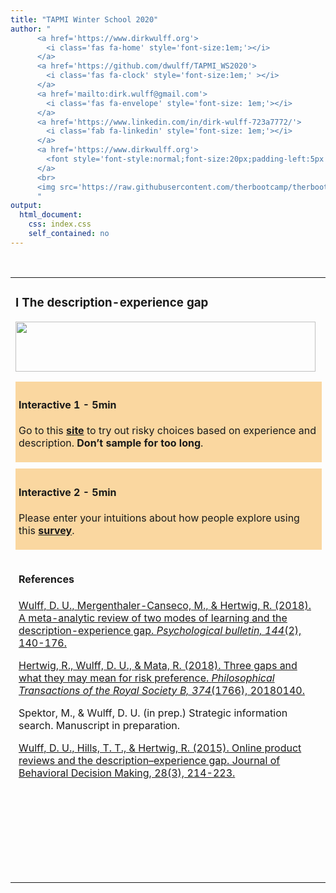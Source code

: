 ```yaml
---
title: "TAPMI Winter School 2020"
author: "
      <a href='https://www.dirkwulff.org'>
        <i class='fas fa-home' style='font-size:1em;'></i>
      </a>
      <a href='https://github.com/dwulff/TAPMI_WS2020'>
        <i class='fas fa-clock' style='font-size:1em;' ></i>
      </a>
      <a href='mailto:dirk.wulff@gmail.com'>
        <i class='fas fa-envelope' style='font-size: 1em;'></i>
      </a>
      <a href='https://www.linkedin.com/in/dirk-wulff-723a7772/'>
        <i class='fab fa-linkedin' style='font-size: 1em;'></i>
      </a>
      <a href='https://www.dirkwulff.org'>
        <font style='font-style:normal;font-size:20px;padding-left:5px'>Dirk U. Wulff</font>
      </a>
      <br>
      <img src='https://raw.githubusercontent.com/therbootcamp/therbootcamp.github.io/master/_sessions/_image/by-sa.png' style= 'height:16.7px;vertical-align:baseline'/><font style='font-style:normal;font-size:20px;padding-left:9.3px'>January 2020</font>
      "
output:
  html_document:
    css: index.css
    self_contained: no
---
```


<br>

<table>
<tr>
<td style="vertical-align:top;padding-right:10px">

### I The description-experience gap <a href="https://raw.githubusercontent.com/dwulff/TAPMI_WS2020/master/_sessions/_keynote/DfE_2020_TAPMI_censored.pdf"><img src="https://raw.githubusercontent.com/dwulff/TAPMI_WS2020/master/_sessions/_image/slides.png" style="height:14px"></a></span>

<p align="left">
  <img src="https://raw.githubusercontent.com/dwulff/TAPMI_WS2020/master/_sessions/_image/drosophila.png" width=480px style="height:80px">
</p>

<div style="width:480px;padding:5px;background-color: #FAD7A0;">

#### Interactive 1 - 5min

Go to this <a href="https://taming-uncertainty.mpib-berlin.mpg.de/chapter-7-element-1">**site**</a> to try out risky choices based on experience and description. **Don't sample for too long**. 
</div>

<div style="width:480px;padding:5px;margin-top:10px;background-color: #FAD7A0">

#### Interactive 2 - 5min

Please enter your intuitions about how people explore using this <a href="https://docs.google.com/forms/d/e/1FAIpQLSdtyEtCq6-ayi6o9njD6YpGwGeGHtlsNXSOvDxrkN-fqdo2pA/viewform?usp=sf_link">**survey**</a>. 
</div>

<div style="width:480px;padding:5px;margin-top:10px">

#### References

<a href="https://raw.githubusercontent.com/dwulff/TAPMI_WS2020/master/_sessions/_pdf/Wulff2018GapMeta.pdf">Wulff, D. U., Mergenthaler-Canseco, M., & Hertwig, R. (2018). A meta-analytic review of two modes of learning and the description-experience gap. *Psychological bulletin, 144*(2), 140-176.</a>

<a href="https://raw.githubusercontent.com/dwulff/TAPMI_WS2020/master/_sessions/_pdf/Hertwig2018Risk.pdf">Hertwig, R., Wulff, D. U., & Mata, R. (2018). Three gaps and what they may mean for risk preference. *Philosophical Transactions of the Royal Society B, 374*(1766), 20180140.</a>

Spektor, M., & Wulff, D. U. (in prep.) Strategic information search. Manuscript in preparation.

<a href="https://raw.githubusercontent.com/dwulff/TAPMI_WS2020/master/_sessions/_pdf/Wulff2015Amazon.pdf">Wulff, D. U., Hills, T. T., & Hertwig, R. (2015). Online product reviews and the description–experience gap. Journal of Behavioral Decision Making, 28(3), 214-223.</a>

</div>

</td>
<td style="vertical-align:top;padding-left:10px">

### II Harnessing simulated experiences <a href="https://raw.githubusercontent.com/dwulff/TAPMI_WS2020/master/_sessions/_keynote/DfE_2020_TAPMI_II_censored.pdf"><img src="https://raw.githubusercontent.com/dwulff/TAPMI_WS2020/master/_sessions/_image/slides.png" style="height:14px"></a>

<p align="left">
  <img src="https://raw.githubusercontent.com/dwulff/TAPMI_WS2020/master/_sessions/_image/stocks.png" width=480px style="height:80px">
</p>

<div style="width:480px;padding:5px;background-color:lightblue">

#### Interactive 1 - 20min

Go to this <a href="https://taming-uncertainty.mpib-berlin.mpg.de/chapter-7-element-2">**site**</a> to explore the cognitive underpinnings of decisions from experience. 

When you think you have found the best mix of cognitive components go to this <a href="https://docs.google.com/forms/d/e/1FAIpQLSc7Xrw6d8XdZR1D5bl1Aqwr-6fcEwarEqOwgNx0RGgPiQtm3w/viewform?usp=sf_link">**survey**</a> to enter your predictions.

</div>

<div style="width:480px;padding:5px;margin-top:10px;background-color:lightblue">

#### Interactive 2 - 20min

Try out each of the risk intervention tools below (simply click on them). Only explore the tool. **Don't answer the questions** posed to after you've made the decisions. 


<table style="margin-bottom:10px">
  <tr>
    <td style="padding:4px">
    <a href="https://taming-uncertainty.mpib-berlin.mpg.de/chapter-10-element-2/description">
    <p style="size:20px;weight:900">**Description**</p>
    <img src="https://raw.githubusercontent.com/dwulff/TAPMI_WS2020/master/_sessions/_image/description.png" style="height:60px;width:115px;border:1px solid lightgrey"></a>
    </td>
    <td style="padding:4px">
    <a href="https://taming-uncertainty.mpib-berlin.mpg.de/chapter-10-element-2/risktool">
    <p style="size:20px;weight:900">**Risk tool**</p>
    <img src="https://raw.githubusercontent.com/dwulff/TAPMI_WS2020/master/_sessions/_image/risktool.png" style="height:60px;width:115px;border:1px solid lightgrey"></a>
    </td>
    <td style="padding:4px">
    <a href="https://taming-uncertainty.mpib-berlin.mpg.de/chapter-10-element-2/distribution">
    <p style="size:20px;weight:900">**Distribution**</p>
    <img src="https://raw.githubusercontent.com/dwulff/TAPMI_WS2020/master/_sessions/_image/distribution.png" style="height:60px;width:115px;border:1px solid lightgrey"></a>
    </td>
    <td style="padding:4px">
    <a href="https://taming-uncertainty.mpib-berlin.mpg.de/chapter-10-element-2/experience">
    <p style="size:20px;weight:900">**Experience**</p>
    <img src="https://raw.githubusercontent.com/dwulff/TAPMI_WS2020/master/_sessions/_image/experience.png" style="height:60px;width:115px;border:1px solid lightgrey"></a>
    </td>
  </tr>
</table>


</div>

When you have explore all risk intervention tools, go to this <a href="https://docs.google.com/forms/d/e/1FAIpQLSegU0lyIYw5xWUfjCMsB6je1uMlOtW6lrUsT5fHSEqvow41lA/viewform?usp=sf_link">**survey**</a> to share your impression on each of the tools.  

</div>


<div style="width:480px;padding:5px;margin-top:10px">

#### References

<a href="https://raw.githubusercontent.com/dwulff/TAPMI_WS2020/master/_sessions/_pdf/Kaufman2013RiskTool.pdf">Kaufmann, C., Weber, M., & Haisley, E. (2013). The role of experience sampling and graphical displays on one's investment risk appetite. Management science, 59(2), 323-340.</a>

Hertwig, R., & Wulff, D. U. (in prep.). Learning From Experience and Description: Two Powerful Yet Imperfect Teachers of Risk Cognition. Invited by *Nature Human Behavior*. 

</div>

</td>
</tr>
</table>

